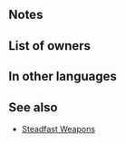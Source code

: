 {{Weapon Infobox
|tagid=SID_仄明のブレス
|image=wep_ac030
|weaponType=Dragonstone
|might=10
|range=1
|effect=If unit is within 2 spaces of an ally, grants Atk/Def+5 to unit and neutralizes unit's penalties to Atk/Def during combat. If foe's Range = 2, calculates damage using the lower of foe's Def or Res.
|cost=200
|exclusive=0
|statModifiers=0,10,0,0,0
|required=Fire Breath+
|next=Pale Breath+
|promotionRarity=5
|promotionTier=1
|intID=2255
|sort=86100
|effectRange=2
|value=11
|adaptive=Flying
|timingID=1
|abilityID=171
|properties=
}}
==Notes==
{{Combat boosts}}
{{Penalty neutralization}}
{{LowerDefRes}}
==List of owners==
{{Skill Hero List}}
==In other languages==
{{OtherLanguages
|english=Pale Breath
|japanese=仄明のブレス
|german=Blasser Atem
|spanishEU=Aliento pálido
|spanishLA=Soplo pálido
|french=Souffle pâle
|italian=Soffio tenue
|chineseTW=幽明吐息
|portuguese=Sopro pálido
}}
==See also==
{{See also skills|cond=Description LIKE '%If unit is within%spaces of an ally%grants%/%+%neutralizes unit_s penalties%' AND WikiName NOT LIKE '%steadfast%'|columns=3}}
* [[Skill families#Steadfast|Steadfast Weapons]]
{{Weapons Navbox}}